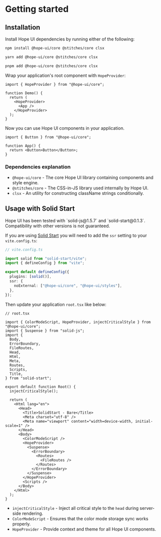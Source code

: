
# Getting started

## Installation

Install Hope UI dependencies by running either of the following:

```bash
npm install @hope-ui/core @stitches/core clsx
```

```bash
yarn add @hope-ui/core @stitches/core clsx
```

```bash
pnpm add @hope-ui/core @stitches/core clsx
```

Wrap your application's root component with `HopeProvider`:

```tsx
import { HopeProvider } from "@hope-ui/core";

function Demo() {
  return (
    <HopeProvider>
      <App />
    </HopeProvider>
  );
}
```

Now you can use Hope UI components in your application.

```tsx
import { Button } from "@hope-ui/core";

function App() {
  return <Button>Button</Button>;
}
```

### Dependencies explanation

- `@hope-ui/core` - The core Hope UI library containing components and style engine.
- `@stitches/core` - The CSS-in-JS library used internally by Hope UI.
- `clsx` - An utility for constructing className strings conditionally.

## Usage with Solid Start

<Callout type="warning">
  <span>
    Hope UI has been tested with `solid-js@1.5.7` and `solid-start@0.1.3`. Compatibility with other
    versions is not guaranteed.
  </span>
</Callout>

If you are using [Solid Start](https://github.com/solidjs/solid-start) you will need to add the `ssr` setting to your `vite.config.ts`:

```ts {7-9}
// vite.config.ts

import solid from "solid-start/vite";
import { defineConfig } from "vite";

export default defineConfig({
  plugins: [solid()],
  ssr: {
    noExternal: ["@hope-ui/core", "@hope-ui/styles"],
  },
});
```

Then update your application `root.tsx` like below:

```tsx {2, 17,27,28,36}
// root.tsx

import { ColorModeScript, HopeProvider, injectCriticalStyle } from "@hope-ui/core";
import { Suspense } from "solid-js";
import {
  Body,
  ErrorBoundary,
  FileRoutes,
  Head,
  Html,
  Meta,
  Routes,
  Scripts,
  Title,
} from "solid-start";

export default function Root() {
  injectCriticalStyle();

  return (
    <Html lang="en">
      <Head>
        <Title>SolidStart - Bare</Title>
        <Meta charset="utf-8" />
        <Meta name="viewport" content="width=device-width, initial-scale=1" />
      </Head>
      <Body>
        <ColorModeScript />
        <HopeProvider>
          <Suspense>
            <ErrorBoundary>
              <Routes>
                <FileRoutes />
              </Routes>
            </ErrorBoundary>
          </Suspense>
        </HopeProvider>
        <Scripts />
      </Body>
    </Html>
  );
}
```

- `injectCriticalStyle` - Inject all critical style to the `head` during server-side rendering.
- `ColorModeScript` - Ensures that the color mode storage sync works properly.
- `HopeProvider` - Provide context and theme for all Hope UI components.
